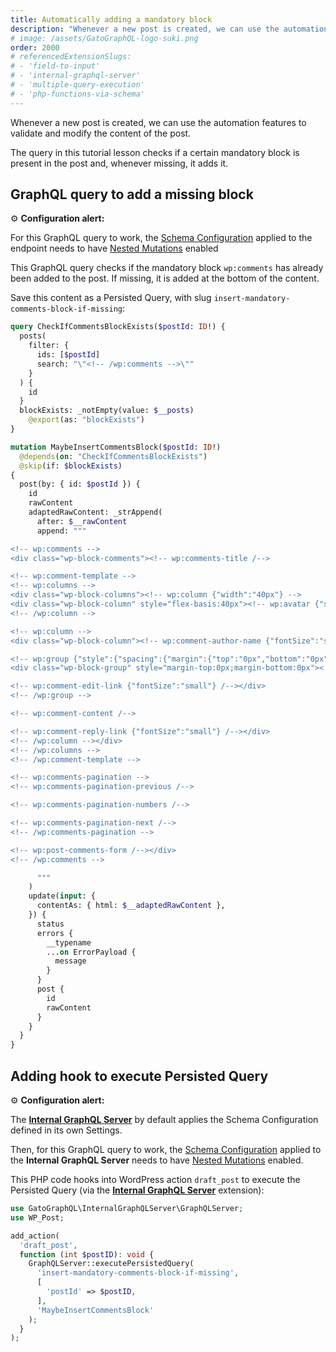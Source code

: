 ```yaml
---
title: Automatically adding a mandatory block
description: "Whenever a new post is created, we can use the automation features to validate and modify the content of the post. The query in this tutorial lesson checks if a certain mandatory block is present in the post and, whenever missing, it adds it."
# image: /assets/GatoGraphQL-logo-suki.png
order: 2000
# referencedExtensionSlugs:
# - 'field-to-input'
# - 'internal-graphql-server'
# - 'multiple-query-execution'
# - 'php-functions-via-schema'
---
```


Whenever a new post is created, we can use the automation features to validate and modify the content of the post.

The query in this tutorial lesson checks if a certain mandatory block is present in the post and, whenever missing, it adds it.

## GraphQL query to add a missing block

<div class="doc-config-highlight" markdown="1">

⚙️ **Configuration alert:**

For this GraphQL query to work, the [Schema Configuration](https://gatographql.com/guides/use/creating-a-schema-configuration/) applied to the endpoint needs to have [Nested Mutations](https://gatographql.com/guides/schema/using-nested-mutations/) enabled

</div>

This GraphQL query checks if the mandatory block `wp:comments` has already been added to the post. If missing, it is added at the bottom of the content.

Save this content as a Persisted Query, with slug `insert-mandatory-comments-block-if-missing`:

```graphql
query CheckIfCommentsBlockExists($postId: ID!) {
  posts(
    filter: {
      ids: [$postId]
      search: "\"<!-- /wp:comments -->\""
    }
  ) {
    id
  }
  blockExists: _notEmpty(value: $__posts)
    @export(as: "blockExists")
}

mutation MaybeInsertCommentsBlock($postId: ID!)
  @depends(on: "CheckIfCommentsBlockExists")
  @skip(if: $blockExists)
{
  post(by: { id: $postId }) {
    id
    rawContent
    adaptedRawContent: _strAppend(
      after: $__rawContent
      append: """

<!-- wp:comments -->
<div class="wp-block-comments"><!-- wp:comments-title /-->

<!-- wp:comment-template -->
<!-- wp:columns -->
<div class="wp-block-columns"><!-- wp:column {"width":"40px"} -->
<div class="wp-block-column" style="flex-basis:40px"><!-- wp:avatar {"size":40,"style":{"border":{"radius":"20px"}}} /--></div>
<!-- /wp:column -->

<!-- wp:column -->
<div class="wp-block-column"><!-- wp:comment-author-name {"fontSize":"small"} /-->

<!-- wp:group {"style":{"spacing":{"margin":{"top":"0px","bottom":"0px"}}},"layout":{"type":"flex"}} -->
<div class="wp-block-group" style="margin-top:0px;margin-bottom:0px"><!-- wp:comment-date {"fontSize":"small"} /-->

<!-- wp:comment-edit-link {"fontSize":"small"} /--></div>
<!-- /wp:group -->

<!-- wp:comment-content /-->

<!-- wp:comment-reply-link {"fontSize":"small"} /--></div>
<!-- /wp:column --></div>
<!-- /wp:columns -->
<!-- /wp:comment-template -->

<!-- wp:comments-pagination -->
<!-- wp:comments-pagination-previous /-->

<!-- wp:comments-pagination-numbers /-->

<!-- wp:comments-pagination-next /-->
<!-- /wp:comments-pagination -->

<!-- wp:post-comments-form /--></div>
<!-- /wp:comments -->   

      """
    )
    update(input: {
      contentAs: { html: $__adaptedRawContent },
    }) {
      status
      errors {
        __typename
        ...on ErrorPayload {
          message
        }
      }
      post {
        id
        rawContent
      }
    }
  }
}
```

## Adding hook to execute Persisted Query

<div class="doc-config-highlight" markdown="1">

⚙️ **Configuration alert:**

The [**Internal GraphQL Server**](https://gatographql.com/extensions/internal-graphql-server/) by default applies the Schema Configuration defined in its own Settings.

Then, for this GraphQL query to work, the [Schema Configuration](https://gatographql.com/guides/use/creating-a-schema-configuration/) applied to the **Internal GraphQL Server** needs to have [Nested Mutations](https://gatographql.com/guides/schema/using-nested-mutations/) enabled.

</div>

This PHP code hooks into WordPress action `draft_post` to execute the Persisted Query (via the [**Internal GraphQL Server**](https://gatographql.com/extensions/internal-graphql-server/) extension):

```php
use GatoGraphQL\InternalGraphQLServer\GraphQLServer;
use WP_Post;

add_action(
  'draft_post',
  function (int $postID): void {
    GraphQLServer::executePersistedQuery(
      'insert-mandatory-comments-block-if-missing',
      [
        'postId' => $postID,
      ],
      'MaybeInsertCommentsBlock'
    );
  }
);
```
